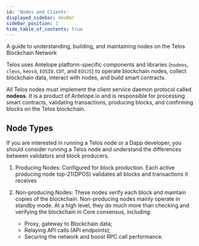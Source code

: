 ```yaml
---
id: 'Nodes and Clients'
displayed_sidebar: devBar
sidebar_position: 1
hide_table_of_contents: true
---
```


A guide to understanding, building, and maintaining nodes on the Telos Blockchain Network

Telos uses Antelope platform-specific components and libraries (`nodeos`, `cleos`, `keosd`, `EOSIO.CDT`, and `EOSJS`) to operate blockchain nodes, collect blockchain data, interact with nodes, and build smart contracts.

All Telos nodes must implement the client service daemon protocol called **nodeos**. It is a product of Antelope.io and is responsible for processing smart contracts, validating transactions, producing blocks, and confirming blocks on the Telos blockchain.

## Node Types

If you are interested in running a Telos node or a Dapp developer, you should consider running a Telos node and understand the differences between validators and block producers. 

1. Producing Nodes: Configured for block production. Each active producing node top-21(DPOS) validates all blocks and transactions it receives

2. Non-producing Nodes: These nodes verify each block and maintain copies of the blockchain. Non-producing nodes mainly operate in standby mode. At a high level, they do much more than checking and verifying the blockchain in Core consensus, including: 
    - Proxy, gateway to Blockchain data;
    - Relaying API calls (API endpoints);
    - Securing the network and boost RPC call performance.
